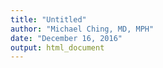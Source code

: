 ```yaml
---
title: "Untitled"
author: "Michael Ching, MD, MPH"
date: "December 16, 2016"
output: html_document
---
```

